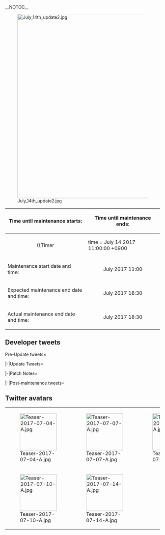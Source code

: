 __NOTOC__
<div style="float:right">{{Edit|Partials/Updates/2017 July {{Ordinal|14}}}}</div>
{{clear}}
[[File:July_14th_update2.jpg|center|600px]]
{| class="wikitable"
!Time until maintenance starts:
!Time until maintenance ends:
|-
| align="center" |
{{Timer
|time = July 14 2017 11:00:00 +0900
|style = font-weight:bold;
|endClass = Maintstarts
|endText = '''Maintenance has begun.'''}}
| align="center" |
{{Timer
|time = July 14 2017 18:30:00 +0900
|style = font-weight:bold;
|endClass = Maintends
|endText = '''Maintenance has ended.'''}}
|-
! scope="row" | Maintenance start date and time:
| align="center" | July {{Ordinal|14}} 2017 11:00
|-
! scope="row" | Expected maintenance end date and time:
| align="center" | July {{Ordinal|14}} 2017 18:30
|-
! scope="row" | Actual maintenance end date and time:
| align="center" | July {{Ordinal|14}} 2017 18:30
|}
{{:Partials/Updates/2017_July_{{Ordinal|14}}/Content|thread=true}}
== Developer tweets ==
<tabber>Pre-Update tweets=
{{MultiTweet
|MultiTweetID = preUpdate
|color = #ace
|title = Pre Update

|link01 = https://twitter.com/KanColle_STAFF/status/881679298813280256
|JP01 = 現在「艦これ」運営鎮守府では、来月【八月上旬】作戦開始予定の「艦これ」夏イベント2017：期間限定海域の作戦準備を鋭意進めています。また、次回稼働全サーバ群メンテナンス＆アップデートは来週【7/14(金)】に実施予定です。提督の皆さん、ご留意頂けますと幸いです。
|EN01 = Currently KanColle Development Team are preparing for the release of the Summer 2017 Limited-time Operation Event which is scheduled to take place from Early August. Also, the next Maintenance & Update is scheduled to take place on July 14th on Friday. Admirals, please be advised.
|TL01 = [[User:Shinhwalee|Shinhwalee]]

|link02 = https://twitter.com/KanColle_STAFF/status/884219505378967552
|JP02 = 次回の「艦これ」稼働全サーバ群共通メンテナンス＆アップデートは、今週金曜日【7/14(金)】に実施予定です。提督の皆さん、ご留意頂けますと幸いです。暑い日が続きます。体調管理に留意しつつ、本日も頑張っていきましょう！
|EN02 = The next KanColle Server Update & Maintenance will be taking place this Friday, July 14th. Admirals, please be advised. Also the hot weather will continue, so please watch out for your health! 
|TL02 = [[User:Shinhwalee|Shinhwalee]]

|link03 = https://twitter.com/KanColle_STAFF/status/884579048113946624
|JP03 = 次回の「艦これ」稼働全サーバ群共通メンテナンスは、今週金曜日【7/14(金)】に実施予定です。同メンテナンスに伴うアップデートでは、来月上旬作戦開始の今季夏イベに先駆けて、艦隊母港の「艦娘」運用最大拡張枠上限を【+10隻分(装備運用枠+40個分付)】拡張する予定です。
|EN03 =  The next KanColle Server Update & Maintenance is scheduled to take place this Friday, July 14th. During this update, before the next Event in Early August, the maximum Ship Girls slots available to be expanded will be increased (10+ ship slots and 40+ equipment slots).  
|TL03 = [[User:Shinhwalee|Shinhwalee]]

|link04 = https://twitter.com/KanColle_STAFF/status/885296478222139392
|JP04 = 明日【7/14(金) 11:00】より、次回「艦これ」稼働全サーバ群共通メンテナンス＆アップデートを実施予定です。同メンテナンスに伴うアップデートでは、家具屋さんのお品書きが梅雨の季節家具から、夏の家具に移り変わる予定です。夏の艦娘たちも、どうぞよろしくお願い致します！
|EN04 = Tomorrow on July 14th at 11:00, KanColle will be going down for Server Maintenance & Updates. In this Maintenance & Update, the current Rainy Seasonal Furniture in the Furniture Shop will be replaced by the Summer Seasonal Furnitures. Please look forward to the Summer Seasonal Ship Girls!
|TL04 = [[User:Shinhwalee|Shinhwalee]]


|link05 = https://twitter.com/KanColle_STAFF/status/885658453842083840
|JP05 = マルキューサンマル。提督の皆さん、おはようございます！

今日は金曜日！本日「艦これ」稼働全サーバ群はメンテナンス＆アップデートを実施させて頂きます。本日も金曜カレーを食べて、暑さに負けない元気を補給して頑張ってまいりましょう！
|EN05 = 
|TL05 = 

|link06 = https://twitter.com/KanColle_STAFF/status/885661918936969217
|JP06 = 本日【11:00】より、「艦これ」稼働全サーバ群はメンテナンス&アップデートを実施致します。同作業完了は【18:30】を予定しています。提督の皆さん、お手数をお掛けします、メンテ開始前に「艦これ」を一旦終了して頂けますと幸いです。ご協力、どうぞよろしくお願い致します！
|EN06 = 
|TL06 = 

|link07 = https://twitter.com/KanColle_STAFF/status/885681608560320512
|JP07 = メンテナンス状況：稼働全サーバ群、メンテナンスに突入しました。
「艦これ」稼働全サーバ群は、メンテナンス＆アップデート作業に入りました。本日のメンテ全業完了は、【18:30】を予定しています。進捗状況を随時お知らせできるよう努めます。今年の夏も、頑張っていきましょう！
|EN07 = 
|TL07 = 
}}

|-|Update Tweets=
{{MultiTweet
|MultiTweetID = Update
|color = #ace
|title = Update

|link01 = https://twitter.com/KanColle_STAFF/status/885723508184985600
|JP01 = メンテナンス状況：メンテナンス作業実施中です。
現在「艦これ」稼働全サーバ群はメンテナンス＆アップデート作業実施中です。これまでのところ作業は順調に進捗しており、中盤のシークエンスに移行しつつあります。現在の作業完了見込みは、本日【18:30】を予定しています。
|EN01 = 
|TL01 = 

|link02 = https://twitter.com/KanColle_STAFF/status/885753056821891072
|JP02 = メンテナンス状況：メンテナンス作業実施中です。
現在「艦これ」稼働全サーバ群はメンテナンス＆アップデート作業実施中です。作業は後半のシークエンスに移行中です。現在、工作艦「明石」及び某アイテム屋さんが同艤装を「鉄骨番長」modeに期間限定改装中。グングングルグル！
|EN02 = 
|TL02 = 

|link03 = https://twitter.com/KanColle_STAFF/status/885778488061435904
|JP03 = メンテナンス状況：予定通り【18:30】完了見込みです。
現在「艦これ」稼働全サーバ群はメンテナンス＆アップデート作業実施中です。作業は最終シークエンスに移行しつつあります。この後【18:00】前後より、本日のメンテナンスに伴うアップデート情報をお知らせしてまいります。
|EN03 = Current maintenance situation report: maintenance will complete at [18:30] as planned. 
Currently all "KanColle" server are under maintenance and update. The work is moving to the final sequence. At [18:00], we will release the detail of today's update. 
|TL03 = |TL03 = [[User:Stymphalian_ID.27|Stymphalian_ID.27]]

|link04 = 
|JP04 = 
|EN04 = 
|TL04 = 

|link05 = 
|JP05 = 
|EN05 = 
|TL05 = 

|link06 = 
|JP06 = 
|EN06 = 
|TL06 = 

|link07 = 
|JP07 = 
|EN07 = 
|TL07 = 
}}

|-|Patch Notes=
{{MultiTweet
|MultiTweetID = patch
|color = #ace
|title = Patch notes

|link01 = https://twitter.com/KanColle_STAFF/status/885787336570658816
|JP01 = 本日実施中の「艦これ」稼働全サーバ群メンテナンスに伴う、アップデート情報をお知らせしていきます。

01▼艦娘「梅雨」modeの期間限定実装終了
艦娘「梅雨」modeの期間限定実装を終了します。艦娘「梅雨ボイス」も実装終了です。梅雨明けはもうすぐ…頑張っていきましょう！
|EN01 = 01 End of Rainy Season
|TL01 = [[User:Shinhwalee|Shinhwalee]]

|link02 = https://twitter.com/KanColle_STAFF/status/885787754210050050
|JP02 = 02▼艦娘「梅雨」modeの図鑑格納
艦娘「梅雨」modeグラフィックは、艦娘図鑑に格納されます。戦艦「扶桑」、駆逐艦「漣」、補給艦/水上機母艦「神威」などの今季新艦娘「梅雨」modeもそれぞれ艦娘図鑑に格納されます。
|EN02 = 02 Rainy Seasonal CGs will all be saved in your Library
|TL02 = [[User:Shinhwalee|Shinhwalee]]

|link03 = https://twitter.com/KanColle_STAFF/status/885788129751293952
|JP03 = 03▼【母港最大拡張枠】の拡張
艦隊母港の「艦娘」運用拡張枠が、現在の【330隻】から最大【340隻】に拡張されます。　※艦隊母港を拡張すると「装備」保有数枠も自動的に(+40装備分/1回)拡張されます。
|EN03 = 03 Maximum Ship Slots will now be 340, with the equipment slots max being increased by 40 as well.
|TL03 = [[User:Shinhwalee|Shinhwalee]]

|link04 = https://twitter.com/KanColle_STAFF/status/885789098476163072
|JP04 = 04▼艦娘「水着」mode期間限定実装を開始
戦艦「大和」「扶桑」「山城」「榛名改二」、潜水母艦「大鯨」及び同改装空母「龍鳳」、軽巡「大淀」、駆逐艦「風雲」「Z3」など約20余隻の艦娘に今年も「水着」modeを期間限定実装開始です。今夏もどうぞ、よろしくお願い致します！
|EN04 = 04 Summer Swimsuit Seasonal Mode: Swimsuit CGs for Ships such as Yamato, Fusou, Yamashiro, Haruna Kai Ni, Taigei/Ryuuhou, Ooyodo, Kazagumo, and Z3 will all be receiving back their Swimsuit CGs for the summer.
|TL04 = [[User:Shinhwalee|Shinhwalee]]

|link05 = https://twitter.com/KanColle_STAFF/status/885789466354307073
|JP05 = 05▼軽巡「大淀改」に「水着」mode with 祝ド・ドドンパ 期間限定実装
富士の裾野の富士急ハイランド泊地で展開中のいわゆる瑞雲ハイランド。同地で今週末、圧倒的な射出加速度を誇る【ド・ドドンパ】がいよいよ稼働開始です。これを祝した…(中略)…おめでとうございます！
|EN05 = 05 Ooyodo gets new swimsuit CG with content from Fuji-Q Highland called Dodonpa
|TL05 = [[User:Shinhwalee|Shinhwalee]]

|link06 = https://twitter.com/KanColle_STAFF/status/885790934926991360
|JP06 = 06▼「間宮」「伊良湖」に「水着」mode期間限定実装開始
給糧艦「間宮」及び「伊良湖」への「水着」mode期間限定実装を開始します。
※使用発動時にご覧頂けます。
※効力に特に変化はありません。
※見るだけなら使用する必要はありません。確認画面でもチェック可能です。
|EN06 = 06 Mamiya & Irako Swimsuit Mode returns
|TL06 = [[User:Shinhwalee|Shinhwalee]]

|link07 = https://twitter.com/KanColle_STAFF/status/885792725332664320
|JP07 = ※すみません……焦って07を飛ばしました。
07▼【鎮守府カウンタバー】夏modeに移行＆「日本茶勢」の登場
「鎮守府カウンタバー」が更新され、一部の料理が夏modeに移行します。また、新カテゴリー【日本茶勢】が新実装。これに伴い、何隻かの艦娘の同仕様も更新されます。
|EN07 = 07 Naval Base Counterbar updates into Summer Seasonal mode, and will include Japanese Tea Ceremony content as well for certain ship girls
|TL07 = [[User:Shinhwalee|Shinhwalee]]

|link08 = https://twitter.com/KanColle_STAFF/status/885791108487299072
|JP08 = 08▼【家具屋さん】お品書き「夏」の更新 1/3
「家具屋さん」のお品書きが更新され、下記の新家具含む新旧「夏」季節家具が実装されます。
・夏先取りセット
・夏の職人木製壁 new!
・鬼灯の花の窓
・艦娘が育てる朝顔の鉢
・職人和飾棚
・水風呂
・富嶽タイル画
|EN08 = 08 Furniture Store Summer Seasonal Furniture return 1/3
|TL08 = [[User:Shinhwalee|Shinhwalee]]

|link09 = https://twitter.com/KanColle_STAFF/status/885791247801008134
|JP09 = 09▼【家具屋さん】お品書き「夏」の更新 2/3
・蚊取り線香の窓
・提督文机
・木板の壁
・木製の涼しげな壁
・床半分の簡易畳
・青と白の床
・砂浜の床
・矢羽の壁紙 new!
・青と白の壁
・青と白のブラインド窓
|EN09 = 09 Furniture Store Summer Seasonal Furniture 2/3
|TL09 = [[User:Shinhwalee|Shinhwalee]]

|link10 = https://twitter.com/KanColle_STAFF/status/885791512595910656
|JP10 = 10▼【家具屋さん】お品書き「夏」の更新 3/3
・波打ち際の砂浜床
・西瓜割りセット
・ビニールプール
・リゾートセット
・リゾートハンモック
・花火の窓
・金魚の高級壁紙 new!
※実装中の温泉檜風呂は通常modeに、温泉岩風呂は夏modeに、それぞれ移行します。
|EN10 = 10 Furniture Store Summer Seasonal Furniture 3/3
|TL10 = [[User:Shinhwalee|Shinhwalee]]

|link11 = https://twitter.com/KanColle_STAFF/status/885791697359077376
|JP11 = 11▼工作艦「明石」に「鉄骨番長」mode期間限定実装
富士の裾野のいわゆる瑞雲ハイランド。同地の大人気アトラクションのひとつ、それが工作艦「明石」が熱く推奨する【鉄骨番長】。瑞雲ハイランドと富士の大自然を満喫できる鉄骨番長をぜひ！某アイテム屋さんも、グングングルグル！
|EN11 = 11 Akashi gets CG with Fuji-Q Highland ride content called Tekkotsu Banchou
|TL11 = [[User:Shinhwalee|Shinhwalee]]

|link12 = https://twitter.com/KanColle_STAFF/status/885791816607334400
|JP12 = 12▼【鎮守府ジュークボックス】の更新
「鎮守府ジュークボックス」が更新され、表示曲順が更新されます。
夏の鎮守府BGM、
♪「浜辺の艦娘」
♪「水着の出撃」
そして、瑞雲ハイランドでも展開する　♪「艦娘音頭」
引き続き、どうぞよろしくお願い致します！
|EN12 = 12 Jukebox tracklist update, with Shipgirls on the Beach,     Sortie in Swimsuit, and Ship Girl Folk Song returning
|TL12 = [[User:Shinhwalee|Shinhwalee]]

|link13 = https://twitter.com/KanColle_STAFF/status/885792893759180800
|JP13 = 13▼川内型軽巡「川内」及び「神通」の一部上方微修正
川内型軽巡洋艦ネームシップ「川内」及び同ニ番艦「神通」の能力を、一部上方微修正します。
・「川内改二」の【耐久】を上方微修正
・「神通改二」の【火力max値】及び【耐久】を上方微修正
|EN13 = 13 Sendai Kai Ni & Jintsuu Kai Ni Stat update, with Sendai receiving HP Stat increase Jintsuu receiving Firepower and HP stat increase.
|TL13 = [[User:Shinhwalee|Shinhwalee]]

|link14 = https://twitter.com/KanColle_STAFF/status/885793102216048640
|JP14 = 14▼「神通改二」に【時報ボイス】及び【改二専用ボイス】実装
改装川内型軽巡洋艦二番艦「神通改二」に【時報ボイス】及び【改二専用ボイス】を実装します。「神通」提督の皆さん、そして華の二水戦、大変お待たせ致しました！
|EN14 = 14 Jintsuu will be receiving Hourly Voiceline and Kai Ni exclusive voicelines
|TL14 = [[User:Shinhwalee|Shinhwalee]]

|link15 = https://twitter.com/KanColle_STAFF/status/885793419175501824
|JP15 = 15▼艦娘「浴衣」mode、先発隊の期間限定実装を開始！
長門型戦艦二番艦「陸奥」、川内型軽巡「神通改二」、秋月型駆逐艦ネームシップ「秋月」に先発隊として艦娘「浴衣」mode実装開始です。艦娘「浴衣」mode実装は次回メンテが本番！新作艦娘のゲーム本家実装もお楽しみに！
|EN15 = 15 Yukata Mode for Mutsu, Akizuki and Jintsuu. Further Yukata CGs will come next update
|TL15 = [[User:Shinhwalee|Shinhwalee]]

|link16 = https://twitter.com/KanColle_STAFF/status/885793611731697664
|JP16 = 16▼水上機母艦「Commandant Teste」に【夏】差分mode期間限定実装
水上機母艦「Commandant Teste」に季節限定艦娘差分グラフィックが実装されます。日本の夏を楽しむ欧州生まれの水上機母艦、引き続きどうぞよろしくお願い致します！Merci!
|EN16 = 16 Commandant Teste Summer Seasonal CG
|TL16 = [[User:Shinhwalee|Shinhwalee]]

|link17 = https://twitter.com/KanColle_STAFF/status/885793749485314049
|JP17 = 17▼【新任務】の実装
計五種類の下記【新任務】が実装されます。
●海上通商航路の警戒を厳とせよ！
●民生産業への協力を継続せよ！
●新型戦闘糧食の試作
●強行輸送艦隊、抜錨！
●前線の航空偵察を実施せよ！
※各任務の受諾には、トリガーとなる受諾条件達成が必要です。
|EN17 = 17 5 New Quests
*Stay Alert on the Maritime Routes
* Continue your cooperation with the Consumer Industry
* The Start of the Special Combat Rations
* Transport Fleet Forces, Launch!
* Perform aerial reconnaissance on the frontlines!
|TL17 = [[User:Shinhwalee|Shinhwalee]]

|link18 = https://twitter.com/KanColle_STAFF/status/885793912148836353
|JP18 = 18▼【戦闘糧食】発動効果の上方修正
「戦闘糧食」及び「秋刀魚の缶詰」の栄養価が大幅にup！同発動による艦娘の戦意高揚効果が大きく向上しました。
※「戦闘糧食」は任務でも獲得可能です。
※おにぎりは缶詰と一緒に食べるともっと美味しいですよね！
|EN18 = 18 Combat Rations' effect has been raised up further.
|TL18 = [[User:Shinhwalee|Shinhwalee]]

|link19 = https://twitter.com/KanColle_STAFF/status/885794165447053312
|JP19 = 19▼【改修工廠(明石の工廠)】新改修メニューの追加実装
改修工廠メニューが拡張され、ある艦娘のサポートで
「戦闘糧食」をもっと美味しく調理することが可能になります。
※同装備は調理(改修)しても、火力や命中率等は変化ありません。
※よく炒め(改修す)ることも可能です。
|EN19 = 19 Combat Ration is now improvable in Akashi's Improvement Arsenal, but this will not affect Firepower or accuracy.
|TL19 = [[User:Shinhwalee|Shinhwalee]]

|link20 = https://twitter.com/KanColle_STAFF/status/885794386893602816
|JP20 = 20▼新装備【戦闘糧食(特別なおにぎり)】の実装
任務または「戦闘糧食」を装備更新によって【戦闘糧食(特別なおにぎり)】を獲得することが可能です。
※特別な少し大きくて美味しいおにぎりです。
※海の上で食べるおにぎりは格別ですね！
※「秋刀魚の缶詰」との併用も可能です。
|EN20 = 20 New Equipment Combat Rations (Special) Implementation
*A bit more special and larger riceball
* Good to use with Canned Mackerel
|TL20 = [[User:Shinhwalee|Shinhwalee]]

|link21 = https://twitter.com/KanColle_STAFF/status/885794502979461125
|JP21 = 21▼改装艦娘のグラフィック/ボイス更新
・改装された夕雲型駆逐艦「長波改」の帰投ボイスが更新実装されます。
・改装された択捉型海防艦「択捉改」のグラフィックが更新実装されます。
|EN21 = 21 Naganami's Sortie Return Voiceline will be updated
Etorofu Kai will receive new CG
|TL21 = [[User:Shinhwalee|Shinhwalee]]

|link22 = https://twitter.com/KanColle_STAFF/status/885794655731761152
|JP22 = 22▼補給艦「速吸」に「瑞雲」modeを期間限定実装
航空機搭載補給艦「速吸」に「瑞雲」modeを期間限定実装します。提督の皆さん、富士の裾野で展開中の瑞雲ハイランドは7/30(土)迄！　この夏も、「瑞雲」と「艦娘」たちと「艦これ」を、どうぞよろしくお願い致します！
|EN22 = 22 Hayasui Zuiun Festival limited-time CG
|TL22 = [[User:Shinhwalee|Shinhwalee]]

|link23 = 
|JP23 = 
|EN23 = 
|TL23 = 

|link24 = 
|JP24 = 
|EN24 = 
|TL24 = 

|link25 = 
|JP25 = 
|EN25 = 
|TL25 = 

|link26 = 
|JP26 = 
|EN26 = 
|TL26 = 

}}

|-|Post-maintenance tweets=
{{MultiTweet
|MultiTweetID = postmaint
|color = #ace
|title = Post-maintenance tweets

|link01 = https://twitter.com/KanColle_STAFF/status/885794894551240704
|JP01 = 本日実施の「艦これ」稼働全サーバ群メンテナンス＆アップデート、作業完了致しました！　メンテナンス直後は接続が集中します。少しだけ時間をおいて、余裕を持ってご接続頂けますと幸いです。
提督の皆さん、お待たせ致しました！
|EN01 = 
|TL01 = 

|link02 = 
|JP02 = 
|EN02 = 
|TL02 = 

|link03 = 
|JP03 = 
|EN03 = 
|TL03 = 

|link04 = 
|JP04 = 
|EN04 = 
|TL04 = 

|link05 = 
|JP05 = 
|EN05 = 
|TL05 = 

|link06 = 
|JP06 = 
|EN06 = 
|TL06 = 

|link07 = 
|JP07 = 
|EN07 = 
|TL07 = 

|link08 = 
|JP08 = 
|EN08 = 
|TL08 = 

|link09 = 
|JP09 = 
|EN09 = 
|TL09 = 

|link10 = 
|JP10 = 
|EN10 = 
|TL10 =
|link11 = 
|JP11 = 
|EN11 = 
|TL11 = 

|link12 = 
|JP12 = 
|EN12 = 
|TL12 = 

|link13 = 
|JP13 = 
|EN13 = 
|TL13 = 

|link14 = 
|JP14 = 
|EN14 = 
|TL14 = 

|link15 = 
|JP15 = 
|EN15 = 
|TL15 = 

|link16 = 
|JP16 = 
|EN16 = 
|TL16 = 

|link17 = 
|JP17 = 
|EN17 = 
|TL17 = 

|link18 = 
|JP18 = 
|EN18 = 
|TL18 = 

|link19 = 
|JP19 = 
|EN19 = 
|TL19 = 

|link20 = 
|JP20 = 
|EN20 = 
|TL20 = 

|link21 = 
|JP21 = 
|EN21 = 
|TL21 = 

|link22 = 
|JP22 = 
|EN22 = 
|TL22 = 

|link23 = 
|JP23 = 
|EN23 = 
|TL23 = 

|link24 = 
|JP24 = 
|EN24 = 
|TL24 = 

|link25 = 
|JP25 = 
|EN25 = 
|TL25 = 

|link26 = 
|JP26 = 
|EN26 = 
|TL26 = 

|link27 = 
|JP27 = 
|EN27 = 
|TL27 = 

|link28 = 
|JP28 = 
|EN28 = 
|TL28 = 

|link29 = 
|JP29 = 
|EN29 = 
|TL29 = 

|link30 = 
|JP30 = 
|EN30 = 
|TL30 = 
}}
</tabber>

== Twitter avatars ==
{| class="wikitable"
| style="width:120px;" |[[File:Teaser-2017-07-04-A.jpg|120px]]
| style="width:120px;" |[[File:Teaser-2017-07-07-A.jpg|120px]]
| style="width:120px;" |[[File:Teaser-2017-07-08-A.jpg|120px]]
| style="width:120px;" |[[File:Teaser-2017-07-09-A.jpg|120px]]
|-
| style="width:120px;" |[[File:Teaser-2017-07-10-A.jpg|120px]]
| style="width:120px;" |[[File:Teaser-2017-07-14-A.jpg|120px]]
|}